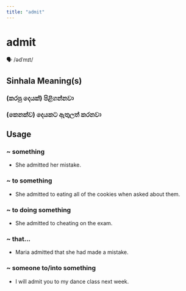 ```yaml
---
title: "admit"
---
```


# admit

🗣️ /ədˈmɪt/

## Sinhala Meaning(s)

### (කරපු දෙයක්) පිළිගන්නවා
### (කෙනක්ව) දෙයකට ඇතුලත් කරනවා

## Usage

### ~ something

- She admitted her mistake.


### ~ to something

- She admitted to eating all of the cookies when asked about them.


### ~ to doing something

- She admitted to cheating on the exam.


### ~ that...

- Maria admitted that she had made a mistake.


### ~ someone to/into something

- I will admit you to my dance class next week.

